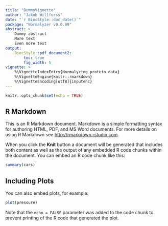 ```yaml
---
title: "DummyVignette"
author: "Jakob Willforss"
date: "`r BiocStyle::doc_date()`"
package: "Normalyzer v0.0.99"
abstract: >
    Dummy abstract
    More text
    Even more text
output:
    BiocStyle::pdf_document2:
        toc: true
        fig_width: 5
vignette: >
    %\VignetteIndexEntry{Normalyzing protein data}
    %\VignetteEngine{knitr::rmarkdown}
    %\VignetteEncoding[utf8]{inputenc}
---
```


```r
knitr::opts_chunk$set(echo = TRUE)
```

## R Markdown

This is an R Markdown document. Markdown is a simple formatting syntax for authoring HTML, PDF, and MS Word documents. For more details on using R Markdown see <http://rmarkdown.rstudio.com>.

When you click the **Knit** button a document will be generated that includes both content as well as the output of any embedded R code chunks within the document. You can embed an R code chunk like this:

```r
summary(cars)
```

## Including Plots

You can also embed plots, for example:

```r
plot(pressure)
```

Note that the `echo = FALSE` parameter was added to the code chunk to prevent printing of the R code that generated the plot.
